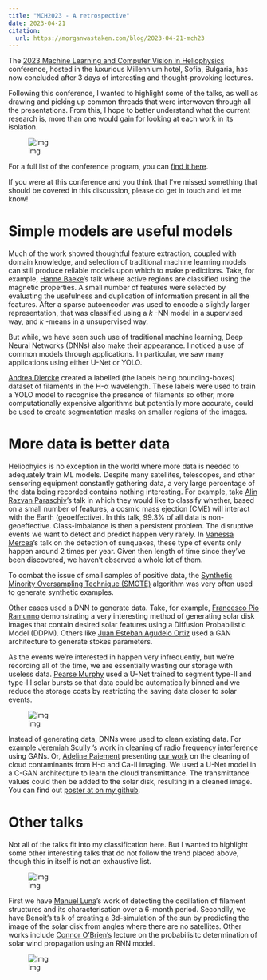 ```yaml
---
title: "MCH2023 - A retrospective"
date: 2023-04-21
citation:
  url: https://morganwastaken.com/blog/2023-04-21-mch23
---
```


The [2023 Machine Learning and Computer Vision in Heliophysics](https://mosaiics.astro.bas.bg/?page_id=165) conference, hosted in the luxurious Millennium hotel, Sofia, Bulgaria, has now concluded after 3 days of interesting and thought-provoking lectures.

Following this conference, I wanted to highlight some of the talks, as well as drawing and picking up common threads that were interwoven through all the presentations. From this, I hope to better understand what the current research is, more than one would gain for looking at each work in its isolation.

![img](images/20230419_085440.jpg "2023 Machine Learning and Computer Vision in Heliophyics conference introduction.")

For a full list of the conference program, you can [find it here](https://mosaiics.astro.bas.bg/wp-content/uploads/2023/04/MCH23_Workshop_Schedule_FULL.pdf).

If you were at this conference and you think that I've missed something that should be covered in this discussion, please do get in touch and let me know!

# Simple models are useful models

Much of the work showed thoughtful feature extraction, coupled with domain knowledge, and selection of traditional machine learning models can still produce reliable models upon which to make predictions. Take, for example, [Hanne Baeke](https://www.kuleuven.be/wieiswie/en/person/00132801)'s talk where active regions are classified using the magnetic properties. A small number of features were selected by evaluating the usefulness and duplication of information present in all the features. After a sparse autoencoder was used to encode a slightly larger representation, that was classified using a $k$ -NN model in a supervised way, and $k$ -means in a unsupervised way.

But while, we have seen such use of traditional machine learning, Deep Neural Networks (DNNs) also make their appearance. I noticed a use of common models through applications. In particular, we saw many applications using either U-Net or YOLO.

[Andrea Diercke](https://www.researchgate.net/profile/Andrea-Diercke) created a labelled (the labels being bounding-boxes) dataset of filaments in the H-α wavelength. These labels were used to train a YOLO model to recognise the presence of filaments so other, more computationally expensive algorithms but potentially more accurate, could be used to create segmentation masks on smaller regions of the images.

# More data is better data

Heliophyics is no exception in the world where more data is needed to adequately train ML models. Despite many satellites, telescopes, and other sensoring equipment constantly gathering data, a very large percentage of the data being recorded contains nothing interesting. For example, take [Alin Razvan Paraschiv](https://www.linkedin.com/in/alin-razvan-paraschiv/)'s talk in which they would like to classify whether, based on a small number of features, a cosmic mass ejection (CME) will interact with the Earth (geoeffective). In this talk, 99.3% of all data is non-geoeffective. Class-imbalance is then a persistent problem. The disruptive events we want to detect and predict happen very rarely. In [Vanessa Mercea](https://www.linkedin.com/in/vanessa-mercea-a13091105)'s talk on the detection of sunquakes, these type of events only happen around 2 times per year. Given then length of time since they've been discovered, we haven't observed a whole lot of them.

To combat the issue of small samples of positive data, the [Synthetic Minority Oversampling Technique (SMOTE)](https://www.jair.org/index.php/jair/article/view/10302) algorithm was very often used to generate synthetic examples.

Other cases used a DNN to generate data. Take, for example, [Francesco Pio Ramunno](https://www.linkedin.com/in/francesco-pio-ramunno-a03a20158/?originalSubdomain=it) demonstrating a very interesting method of generating solar disk images that contain desired solar features using a Diffusion Probabilistic Model (DDPM). Others like [Juan Esteban Agudelo Ortiz](https://www.linkedin.com/in/juan-esteban-agudelo-ortiz-5a34741b5?originalSubdomain=co) used a GAN architecture to generate stokes parameters.

As the events we're interested in happen very infrequently, but we're recording all of the time, we are essentially wasting our storage with useless data. [Pearse Murphy](https://homepages.dias.ie/murphp30/) used a U-Net trained to segment type-II and type-III solar bursts so that data could be automatically binned and we reduce the storage costs by restricting the saving data closer to solar events.

![img](images/20230420_163823.jpg "Adeline Paiement presenting our working on removing cloud shadows from ground-based imaging.")

Instead of generating data, DNNs were used to clean existing data. For example [Jeremiah Scully](https://www.researchgate.net/profile/Jeremiah-Scully) 's work in cleaning of radio frequency interference using GANs. Or, [Adeline Paiement](https://adelinepaiement.github.io/) presenting [our work](https://github.com/jaypmorgan/cloud-removal) on the cleaning of cloud contaminants from H-α and Ca-II imaging. We used a U-Net model in a C-GAN architecture to learn the cloud transmittance. The transmittance values could then be added to the solar disk, resulting in a cleaned image. You can find out [poster at on my github](https://github.com/jaypmorgan/presentations/tree/main/2023-04-19-Cloud-removal).

# Other talks

Not all of the talks fit into my classification here. But I wanted to highlight some other interesting talks that do not follow the trend placed above, though this in itself is not an exhaustive list.

![img](images/20230419_102413.jpg "[Manuel Luna](https://scholar.google.es/citations?user=fzGHAccAAAAJ&hl=en) presenting his work on the characterisation on the oscillisation of filaments.")

First we have [Manuel Luna](https://scholar.google.es/citations?user=fzGHAccAAAAJ&hl=en)'s work of detecting the oscillation of filament structures and its characterisation over a 6-month period. Secondlly, we have Benoit's talk of creating a 3d-simulation of the sun by predicting the image of the solar disk from angles where there are no satellites. Other works include [Connor O'Brien's](https://www.bu.edu/astronomy/profile/connor-obrien/) lecture on the probabilisitc determination of solar wind propagation using an RNN model.

![img](images/20230419_173438.jpg "Benoit demonstrating an example of a 3d-simulation of the Sun's south pole.")

